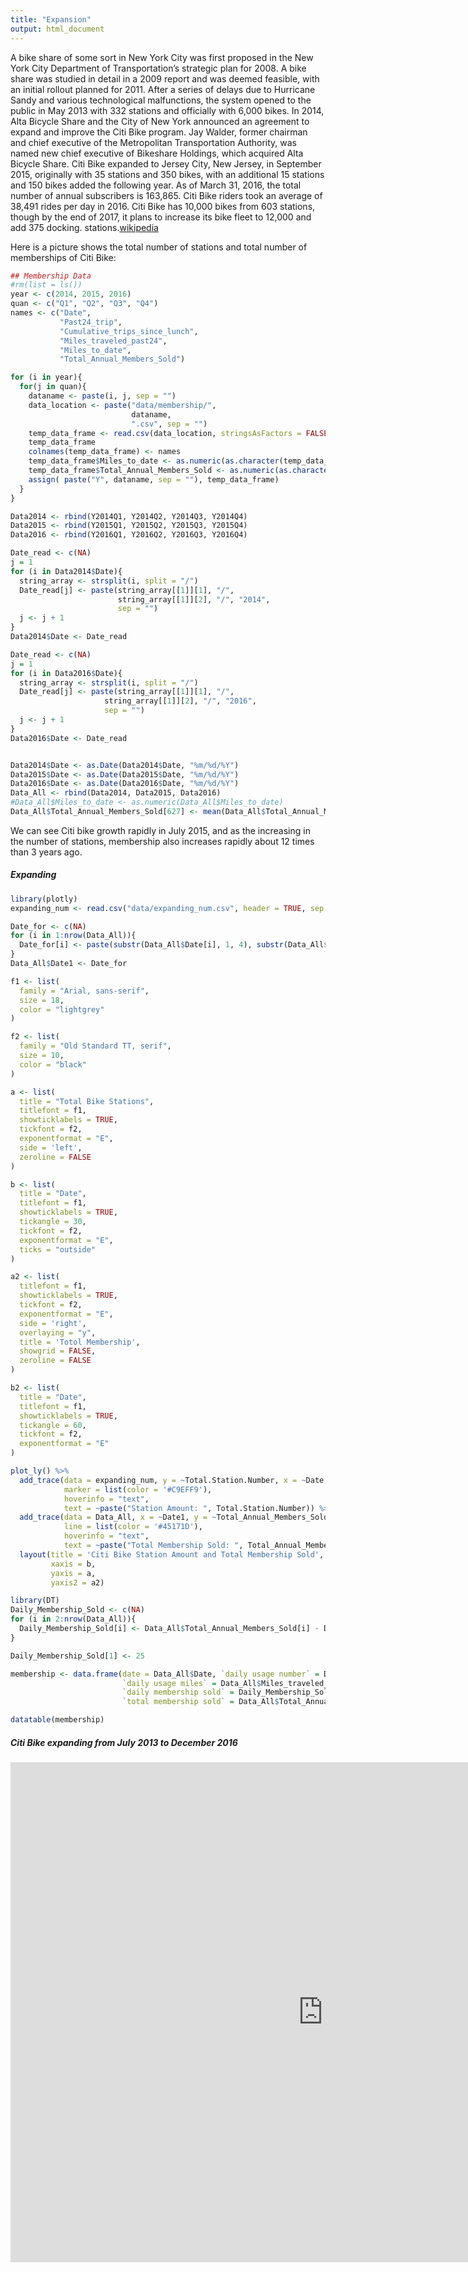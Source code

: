 ```yaml
---
title: "Expansion"
output: html_document
---
```


A bike share of some sort in New York City was first proposed in the New York City Department of Transportation's strategic plan for 2008. A bike share was studied in detail in a 2009 report and was deemed feasible, with an initial rollout planned for 2011. After a series of delays due to Hurricane Sandy and various technological malfunctions, the system opened to the public in May 2013 with 332 stations and officially with 6,000 bikes. In 2014, Alta Bicycle Share and the City of New York announced an agreement to expand and improve the Citi Bike program. Jay Walder, former chairman and chief executive of the Metropolitan Transportation Authority, was named new chief executive of Bikeshare Holdings, which acquired Alta Bicycle Share. Citi Bike expanded to Jersey City, New Jersey, in September 2015, originally with 35 stations and 350 bikes, with an additional 15 stations and 150 bikes added the following year. As of March 31, 2016, the total number of annual subscribers is 163,865. Citi Bike riders took an average of 38,491 rides per day in 2016. Citi Bike has 10,000 bikes from 603 stations, though by the end of 2017, it plans to increase its bike fleet to 12,000 and add 375 docking. stations.[wikipedia](https://en.wikipedia.org/wiki/Citi_Bike)


Here is a picture shows the total number of stations and total number of memberships of Citi Bike:

```r
## Membership Data
#rm(list = ls())
year <- c(2014, 2015, 2016)
quan <- c("Q1", "Q2", "Q3", "Q4")
names <- c("Date", 
           "Past24_trip",
           "Cumulative_trips_since_lunch",
           "Miles_traveled_past24",
           "Miles_to_date",
           "Total_Annual_Members_Sold")

for (i in year){
  for(j in quan){
    dataname <- paste(i, j, sep = "")
    data_location <- paste("data/membership/", 
                           dataname, 
                           ".csv", sep = "")
    temp_data_frame <- read.csv(data_location, stringsAsFactors = FALSE)[, c(1:6)]
    temp_data_frame
    colnames(temp_data_frame) <- names
    temp_data_frame$Miles_to_date <- as.numeric(as.character(temp_data_frame$Miles_to_date))
    temp_data_frame$Total_Annual_Members_Sold <- as.numeric(as.character(temp_data_frame$Total_Annual_Members_Sold))
    assign( paste("Y", dataname, sep = ""), temp_data_frame)
  }
}

Data2014 <- rbind(Y2014Q1, Y2014Q2, Y2014Q3, Y2014Q4)
Data2015 <- rbind(Y2015Q1, Y2015Q2, Y2015Q3, Y2015Q4)
Data2016 <- rbind(Y2016Q1, Y2016Q2, Y2016Q3, Y2016Q4)

Date_read <- c(NA)
j = 1
for (i in Data2014$Date){
  string_array <- strsplit(i, split = "/")
  Date_read[j] <- paste(string_array[[1]][1], "/",
                        string_array[[1]][2], "/", "2014",
                        sep = "")
  j <- j + 1
}
Data2014$Date <- Date_read

Date_read <- c(NA)
j = 1
for (i in Data2016$Date){
  string_array <- strsplit(i, split = "/")
  Date_read[j] <- paste(string_array[[1]][1], "/",
                     string_array[[1]][2], "/", "2016",
                     sep = "")
  j <- j + 1
}
Data2016$Date <- Date_read


Data2014$Date <- as.Date(Data2014$Date, "%m/%d/%Y")
Data2015$Date <- as.Date(Data2015$Date, "%m/%d/%Y")
Data2016$Date <- as.Date(Data2016$Date, "%m/%d/%Y")
Data_All <- rbind(Data2014, Data2015, Data2016)
#Data_All$Miles_to_date <- as.numeric(Data_All$Miles_to_date)
Data_All$Total_Annual_Members_Sold[627] <- mean(Data_All$Total_Annual_Members_Sold[-627])
```

We can see Citi bike growth rapidly in July 2015, and as the increasing in the number of stations, membership also increases rapidly about 12 times than 3 years ago.


##### Expanding
```r
library(plotly)
expanding_num <- read.csv("data/expanding_num.csv", header = TRUE, sep = " ")

Date_for <- c(NA)
for (i in 1:nrow(Data_All)){
  Date_for[i] <- paste(substr(Data_All$Date[i], 1, 4), substr(Data_All$Date[i], 6, 7), sep = "/")
}
Data_All$Date1 <- Date_for

f1 <- list(
  family = "Arial, sans-serif",
  size = 18,
  color = "lightgrey"
)

f2 <- list(
  family = "Old Standard TT, serif",
  size = 10,
  color = "black"
)

a <- list(
  title = "Total Bike Stations",
  titlefont = f1,
  showticklabels = TRUE,
  tickfont = f2,
  exponentformat = "E",
  side = 'left',
  zeroline = FALSE
)

b <- list(
  title = "Date",
  titlefont = f1,
  showticklabels = TRUE,
  tickangle = 30,
  tickfont = f2,
  exponentformat = "E",
  ticks = "outside"
)

a2 <- list(
  titlefont = f1,
  showticklabels = TRUE,
  tickfont = f2,
  exponentformat = "E",
  side = 'right', 
  overlaying = "y", 
  title = 'Totol Membership', 
  showgrid = FALSE, 
  zeroline = FALSE
)

b2 <- list(
  title = "Date",
  titlefont = f1,
  showticklabels = TRUE,
  tickangle = 60,
  tickfont = f2,
  exponentformat = "E"
)
```

```r
plot_ly() %>%
  add_trace(data = expanding_num, y = ~Total.Station.Number, x = ~Date, type = 'bar', name = 'Station Amount',
            marker = list(color = '#C9EFF9'),
            hoverinfo = "text",
            text = ~paste("Station Amount: ", Total.Station.Number)) %>%
  add_trace(data = Data_All, x = ~Date1, y = ~Total_Annual_Members_Sold, type = 'scatter', mode = 'lines', name = 'Annual Membership', yaxis = 'y2',
            line = list(color = '#45171D'),
            hoverinfo = "text",
            text = ~paste("Total Membership Sold: ", Total_Annual_Members_Sold)) %>%
  layout(title = 'Citi Bike Station Amount and Total Membership Sold',
         xaxis = b,
         yaxis = a,
         yaxis2 = a2)

```

```r
library(DT)
Daily_Membership_Sold <- c(NA)
for (i in 2:nrow(Data_All)){
  Daily_Membership_Sold[i] <- Data_All$Total_Annual_Members_Sold[i] - Data_All$Total_Annual_Members_Sold[i - 1]
}

Daily_Membership_Sold[1] <- 25

membership <- data.frame(date = Data_All$Date, `daily usage number` = Data_All$Past24_trip,
                         `daily usage miles` = Data_All$Miles_traveled_past24,
                         `daily membership sold` = Daily_Membership_Sold,
                         `total membership sold` = Data_All$Total_Annual_Members_Sold)

datatable(membership)
```


##### Citi Bike expanding from July 2013 to December 2016

<iframe src = "https://zeus348.shinyapps.io/shiny3/" style = "border:none; width:1000px; height:800px"></iframe>

